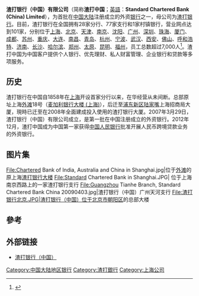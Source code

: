 {{Infobox Company 
| company_name       = 渣打银行（中国）有限公司
| company_name_en    = Standard Chartered Bank (China) Limited
| original_text      = 
| company_logo       = <!-- 注释出：[[File:Standard_Chartered_Bank.svg|File:Standard Chartered Bank.svg]] -->
| company_type       = 子公司
| image = Standard Chartered Bank Tower.jpg
| image_caption = 渣打银行（中国）位於[[上海市|上海]][[陸家嘴|陸家嘴]]的总部大楼
| market_information = 
| abbreviated_name   = 
| foundation         = 2007年4月
| location           = 上海市浦东新区世纪大道201号渣打银行大厦
| zip_code           = 
| telephone_no       = 
| key_people         = 洪丕正（[[董事长|董事长]]） 
                       张晓蕾（行长兼首席执行总裁）
| industry           = [[银行|银行]]
| products           = 
| capital            = 
| revenue            = 51.42亿元[[人民币|人民币]]（2016年）<ref name="dd">[https://www.sc.com/global/av/cn-2016-SCB-China-annual-report.pdf 渣打银行（中国）年度报告2016]</ref>
| assets             = 1,961亿元人民币（2016年）<ref name="dd" />
| equity             = 
| operating_income   = 
| profit             = 55.46亿元人民币（2016年）<ref name="dd" />
| market_value       =
| num_employees      = 
| P/E ratio          =
| earnings per share = 
| Net asset value    = 
| accounting_period  = 
| parent             = 英国[[渣打银行|渣打银行]]
| divisions          =
| major_shareholder  = 
| subsid             = 
| homepage           = https://www.sc.com/cn/
| footnotes          = 
| width              = 365px
}}
'''渣打银行（中国）有限公司'''（简称'''渣打中国'''；[[英語|英語]]：'''Standard Chartered Bank (China) Limited'''），为首批在[[中国大陆|中国大陆]]注册成立的外资[[银行|银行]]之一，母公司为[[渣打银行|渣打银行]]。目前，渣打银行在全国拥有28家分行、77家支行和1家村镇银行，营业网点达到101家，分别位于[[上海|上海]]、[[北京|北京]]、[[天津|天津]]、[[南京|南京]]、[[沈阳|沈阳]]、[[广州|广州]]、[[深圳|深圳]]、[[珠海|珠海]]、[[厦门|厦门]]、[[成都|成都]]、[[苏州|苏州]]、[[重庆|重庆]]、[[大连|大连]]、[[南昌|南昌]]、[[青岛|青岛]]、[[杭州|杭州]]、[[宁波|宁波]]、[[武汉|武汉]]、[[西安|西安]]、[[佛山|佛山]]、[[呼和浩特|呼和浩特]]、[[济南|济南]]、[[长沙|长沙]]、[[哈尔滨|哈尔滨]]、[[郑州|郑州]]、[[太原|太原]]、[[昆明|昆明]]、[[福州|福州]]，员工总数超过7,000人<ref>{{Cite web |url=http://www.standardchartered.com.cn/about-us/ |title=关于渣打 |access-date=2013-11-13 |archive-date=2014-01-26 |archive-url=https://web.archive.org/web/20140126075946/http://www.standardchartered.com.cn/about-us/ |dead-url=no }}</ref>。渣打中国为中国客户提供个人银行、优先理财、私人财富管理、企业银行和贷款等多项服务。

== 历史 ==
渣打银行在中国自1858年在[[上海|上海]]开设首家分行以来，在华经营从未间断。总部原址上海[[外滩|外滩]]18号（[[麦加利银行大楼_(上海)|麦加利银行大楼 (上海)]]），后迁至[[浦东新区|浦东新区]][[陆家嘴|陆家嘴]]上海招商局大厦，現時已迁至在2008年全面建成投入使用的渣打银行大厦。2007年3月29日，渣打银行（中国）有限公司成立，是第一批在中国注册成立的外资银行。2012年12月，渣打中国成为中国第一家获得[[中国人民银行|中国人民银行]]批准开展人民币跨境贷款业务的外资银行。

== 图片集 ==
<gallery>
File:Chartered Bank of India, Australia and China in Shanghai.jpg|位于[[上海外滩|外滩]]的原上海[[外滩十八号|渣打银行大楼]]
File:Standard Chartered Bank in Shanghai.JPG| 位于上海南京西路上的一家渣打银行支行
File:Guangzhou Tianhe Branch, Standard Chartered Bank China 20090403.jpg|渣打银行（中国）广州天河支行
File:渣打银行北京.JPG|渣打银行（中国）位于[[北京市|北京市]][[朝阳区|朝阳区]]的总部大楼
</gallery>

== 參考 ==
{{reflist}}

==外部链接==
* [https://www.sc.com/cn/ 渣打银行（中国）] {{Wayback|url=https://www.sc.com/cn/ |date=20210418014942 }}

{{中华人民共和国银行}}
[[Category:中国大陆地区银行|Category:中国大陆地区银行]]
[[Category:渣打銀行|Category:渣打銀行]]
[[Category:上海公司|Category:上海公司]]